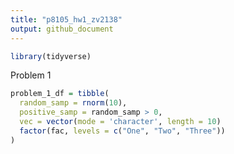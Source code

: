 ```yaml
---
title: "p8105_hw1_zv2138"
output: github_document
---
```


```r
library(tidyverse)
```

Problem 1 
```r
problem_1_df = tibble(
  random_samp = rnorm(10),
  positive_samp = random_samp > 0,
  vec = vector(mode = 'character', length = 10)
  factor(fac, levels = c("One", "Two", "Three"))
)
```


